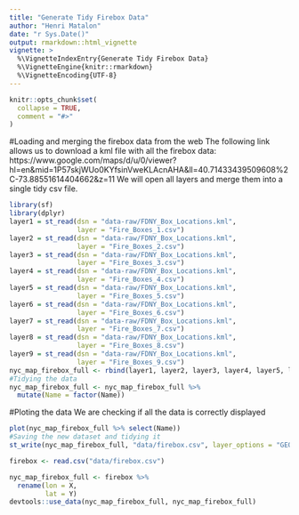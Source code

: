 ```yaml
---
title: "Generate Tidy Firebox Data"
author: "Henri Matalon"
date: "r Sys.Date()"
output: rmarkdown::html_vignette
vignette: >
  %\VignetteIndexEntry{Generate Tidy Firebox Data}
  %\VignetteEngine{knitr::rmarkdown}
  %\VignetteEncoding{UTF-8}
---
```


```r
knitr::opts_chunk$set(
  collapse = TRUE,
  comment = "#>"
)
```

#Loading and merging the firebox data from the web
The following link allows us to download a kml file with all the firebox data: https://www.google.com/maps/d/u/0/viewer?hl=en&mid=1P57skjWUo0KYfsinVweKLAcnAHA&ll=40.71433439509608%2C-73.88551614404662&z=11
We will open all layers and merge them into a single tidy csv file.

```r
library(sf)
library(dplyr)
layer1 = st_read(dsn = "data-raw/FDNY_Box_Locations.kml",
                 layer = "Fire_Boxes_1.csv")
layer2 = st_read(dsn = "data-raw/FDNY_Box_Locations.kml",
                 layer = "Fire_Boxes_2.csv")
layer3 = st_read(dsn = "data-raw/FDNY_Box_Locations.kml",
                 layer = "Fire_Boxes_3.csv")
layer4 = st_read(dsn = "data-raw/FDNY_Box_Locations.kml",
                 layer = "Fire_Boxes_4.csv")
layer5 = st_read(dsn = "data-raw/FDNY_Box_Locations.kml",
                 layer = "Fire_Boxes_5.csv")
layer6 = st_read(dsn = "data-raw/FDNY_Box_Locations.kml",
                 layer = "Fire_Boxes_6.csv")
layer7 = st_read(dsn = "data-raw/FDNY_Box_Locations.kml",
                 layer = "Fire_Boxes_7.csv")
layer8 = st_read(dsn = "data-raw/FDNY_Box_Locations.kml",
                 layer = "Fire_Boxes_8.csv")
layer9 = st_read(dsn = "data-raw/FDNY_Box_Locations.kml",
                 layer = "Fire_Boxes_9.csv")
nyc_map_firebox_full <- rbind(layer1, layer2, layer3, layer4, layer5, layer6, layer7, layer8, layer9)
#Tidying the data
nyc_map_firebox_full <- nyc_map_firebox_full %>% 
  mutate(Name = factor(Name))
```
#Ploting the data
We are checking if all the data is correctly displayed
```r
plot(nyc_map_firebox_full %>% select(Name))
#Saving the new dataset and tidying it
st_write(nyc_map_firebox_full, "data/firebox.csv", layer_options = "GEOMETRY=AS_XY", delete_dsn = TRUE)

firebox <- read.csv("data/firebox.csv")

nyc_map_firebox_full <- firebox %>% 
  rename(lon = X, 
         lat = Y)
devtools::use_data(nyc_map_firebox_full, nyc_map_firebox_full)
```

